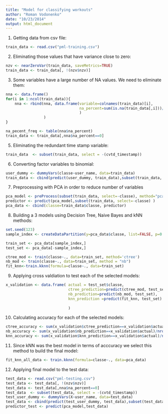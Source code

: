 ```yaml
---
title: "Model for classifying workouts"
author: "Roman Vodonenko"
date: "10/23/2014"
output: html_document
---
```


1. Getting data from csv file:
```r
train_data <- read.csv("pml-training.csv")
```


2. Eliminating those values that have variance close to zero:
```r
nzv <- nearZeroVar(train_data, saveMetrics=TRUE)
train_data <- train_data[, !(nzv$nzv)]
```


3. Some variables have a large number of NA values. We need to eliminate them:
```r
nna <- data.frame()
for(i in 1:ncol(train_data)){
    nna <- rbind(nna, data.frame(variable=colnames(train_data)[i], 
                                 na_percent=sum(is.na(train_data[,i]))/nrow(train_data)
                                 )
                 )
}

na_pecent_freq <- table(nna$na_percent)
train_data <- train_data[,nna$na_percent==0]
```


5. Eliminating the redundant time stamp variable:
```r
train_data  <- subset(train_data, select = -(cvtd_timestamp))
```

6. Converting factor variables to binomial:
```r
user_dummy <- dummyVars(classe~user_name, data=train_data)
train_data <- cbind(predict(user_dummy, train_data),subset(train_data, select = -c(X,user_name)) )
```

7. Preprocessing with PCA in order to reduce number of variables
```r
pca_model <- preProcess(subset(train_data, select=-classe), method="pca", thresh=0.95)
predictor <- predict(pca_model,subset(train_data, select=-classe) )
pca_data <- cbind(classe=train_data$classe, predictor)
```

8. Building a 3 models using Decision Tree, Naive Bayes and kNN methods:  
```r
set.seed(123)
sample_index <- createDataPartition(y=pca_data$classe, list=FALSE, p=0.6)

train_set <- pca_data[sample_index,]
test_set <- pca_data[-sample_index,]

ctree_mod <- train(classe~., data=train_set, method='ctree')
nb_mod <- train(classe~., data=train_set, method = "nb")
fit_knn<-train.kknn(formula=classe~., data=train_set)
```


9. Applying cross valdiation to test each of the selected models:
```r
x_validation <- data.frame( actual = test_set$classe,
                            ctree_prediction=predict(ctree_mod, test_set), 
                            nb_prediction=predict(nb_mod, test_set), 
                            knn_prediction =predict(fit_knn, test_set)
                            
                            )
```

10. Calculating accuracy for each of the selected models:
```r
ctree_accuracy <- sum(x_validation$ctree_prediction==x_validation$actual)/nrow(x_validation)
nb_accuracy <- sum(x_validation$nb_prediction==x_validation$actual)/nrow(x_validation)
knn_accuracy <- sum(x_validation$knn_prediction==x_validation$actual)/nrow(x_validation)
```


11. Since kNN was the best model in terms of acccuracy we select this method to build the final model:
```r
fit_knn_all_data <- train.kknn(formula=classe~., data=pca_data)
```

12. Applying final model to the test data:
```r
test_data <- read.csv("pml-testing.csv")
test_data <- test_data[, !(nzv$nzv)]
test_data <- test_data[,nna$na_percent==0]
test_data  <- subset(test_data, select = -(cvtd_timestamp))
test_user_dummy <- dummyVars(X~user_name, data=test_data)
test_data <- cbind(predict(test_user_dummy, test_data),subset(test_data, select = -c(X,user_name, problem_id)) )
predictor_test <- predict(pca_model,test_data)
```